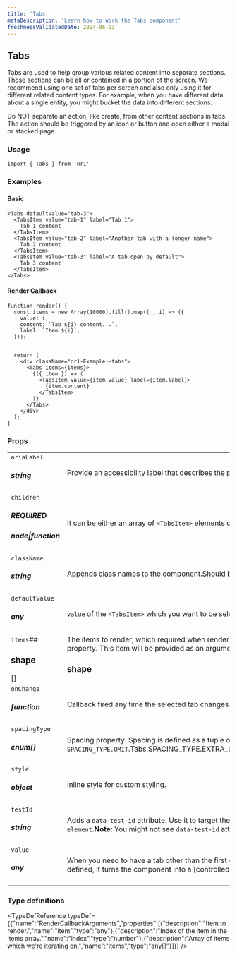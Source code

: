 ```yaml
---
title: 'Tabs'
metaDescription: 'Learn how to work the Tabs component'
freshnessValidatedDate: 2024-06-03
---
```

## Tabs

Tabs are used to help group various related content into separate sections. Those sections can be all or contained in a portion of the screen. We recommend using one set of tabs per screen and also only using it for different related content types. For example, when you have different data about a single entity, you might bucket the data into different sections.

Do NOT separate an action, like create, from other content sections in tabs. The action should be triggered by an icon or button and open either a modal or stacked page.

### Usage

```
import { Tabs } from 'nr1'
```



### Examples

#### Basic

```
<Tabs defaultValue="tab-3">
  <TabsItem value="tab-1" label="Tab 1">
    Tab 1 content
  </TabsItem>
  <TabsItem value="tab-2" label="Another tab with a longer name">
    Tab 2 content
  </TabsItem>
  <TabsItem value="tab-3" label="A tab open by default">
    Tab 3 content
  </TabsItem>
</Tabs>
```



#### Render Callback

```
function render() {
  const items = new Array(10000).fill().map((_, i) => ({
    value: i,
    content: `Tab ${i} content...`,
    label: `Item ${i}`,
  }));


  return (
    <div className="nr1-Example--tabs">
      <Tabs items={items}>
        {({ item }) => (
          <TabsItem value={item.value} label={item.label}>
            {item.content}
          </TabsItem>
        )}
      </Tabs>
    </div>
  );
}
```



### Props

|                                              |                                                                                                                                                                                                                                                                                                                                                                                                                                                                                                                                                                                                                                                                                                                                                                                                                                                                                                                                          |
| -------------------------------------------- | ---------------------------------------------------------------------------------------------------------------------------------------------------------------------------------------------------------------------------------------------------------------------------------------------------------------------------------------------------------------------------------------------------------------------------------------------------------------------------------------------------------------------------------------------------------------------------------------------------------------------------------------------------------------------------------------------------------------------------------------------------------------------------------------------------------------------------------------------------------------------------------------------------------------------------------------- |
| `ariaLabel` <h5>string</h5>                      | Provide an accessibility label that describes the purpose of the set of tabs, e.g. `"Settings categories"`.                                                                                                                                                                                                                                                                                                                                                                                                                                                                                                                                                                                                                                                                                                                                                                                                                              |
| `children` <h5>REQUIRED</h5> <h5>node\|function</h5> | It can be either an array of `<TabsItem>` elements or a render callback (Function as Children).When using the render callback items need to be provided through the `items` prop.                                                                                                                                                                                                                                                                                                                                                                                                                                                                                                                                                                                                                                                                                   |
| `className` <h5>string</h5>                      | Appends class names to the component.Should be used only for positioning and spacing purposes.                                                                                                                                                                                                                                                                                                                                                                                                                                                                                                                                                                                                                                                                                                                                                                                                                                           |
| `defaultValue` <h5>any</h5>                      | `value` of the `<TabsItem>` which you want to be selected by default when the component mounts.If not defined, the first tab item will be selected by default.                                                                                                                                                                                                                                                                                                                                                                                                                                                                                                                                                                                                                                                                                                                                                                           |
| `items`##<h3>shape</h3>\[]                        | The items to render, which required when rendering items with the render callback (Function as Children).The item must contain `value` and `label` properties, and optionally a `disabled` boolean property. This item will be provided as an argument to the render callback.<h3>shape</h3>|                                   |   | | --------------------------------- | - | | `value` <h5>REQUIRED</h5> <h5>any</h5>    |   | | `label` <h5>REQUIRED</h5><h5>string</h5> |   | | `disabled` <h5>boolean</h5>           |   |``` function render() {   const items = [     { label: 'a', value: 'x', foo: 'bar' },     { label: 'b', value: 'y', disabled: false, foo: 'baz' },     { label: 'c', value: 'z', disabled: true, foo: 'foobar' },   ];     return (     <Tabs items={items}>       {({ item }) => (         <TabsItem value={item.value} label={item.label}>           {item.foo}         </TabsItem>       )}     </Tabs>   ); } ``` |
| `onChange` <h5>function</h5>                     | Callback fired any time the selected tab changes.<FunctionDefinition returnValue={[]} arguments={[{"name":"value","type":"any","description":"The value of the selected tab item."}]} />                                                                                                                                                                                                                                                                                                                                                                                                                                                                                                                                                                                                                                                                                                                             |
| `spacingType` <h5>enum[]</h5>                   | Spacing property. Spacing is defined as a tuple of zero to four values, which follow the same conventions as CSS properties like `margin` or `padding`. To omit a value, use `SPACING_TYPE.OMIT`.<OptionReference array>Tabs.SPACING_TYPE.EXTRA_LARGETabs.SPACING_TYPE.LARGETabs.SPACING_TYPE.MEDIUMTabs.SPACING_TYPE.NONETabs.SPACING_TYPE.OMITTabs.SPACING_TYPE.SMALL</OptionReference>                                                                                                                                                                                                                                                                                                                                                                                                                                                                                           |
| `style` <h5>object</h5>                          | Inline style for custom styling.                                                                                                                                                                                                                                                                                                                                                                                                                                                                                                                                                                                                                                                                                                                                                                                                                                                                                                         |
| `testId` <h5>string</h5>                         | Adds a `data-test-id` attribute. Use it to target the component in unit and E2E tests.For a test id to be valid, prefix it with your nerdpack id, followed up by a dot.For example, `my-nerdpack.some-element`.**Note:** You might not see `data-test-id` attributes as they are removed from the DOM, to debug them pass a `e2e-test` query parameter to the URL.                                                                                                                                                                                                                                                                                                                                                                                                                                                                                                                                                                       |
| `value` <h5>any</h5>                             | When you need to have a tab other than the first open by default, use the pre-selected tab. Before using this option, we recommend considering if you have the right tab order for your experience.If defined, it turns the component into a \[controlled component]INSERTLINKhttps://facebook.github.io/react/docs/forms.html.                                                                                                                                                                                                                                                                                                                                                                                                                                                                                                                                                                                                     |

### Type definitions

<TypeDefReference typeDef={{"name":"RenderCallbackArguments","properties":\[{"description":"Item to render.","name":"item","type":"any"},{"description":"Index of the item in the items array.","name":"index","type":"number"},{"description":"Array of items which we're iterating on.","name":"items","type":"any\[]"}]}} />